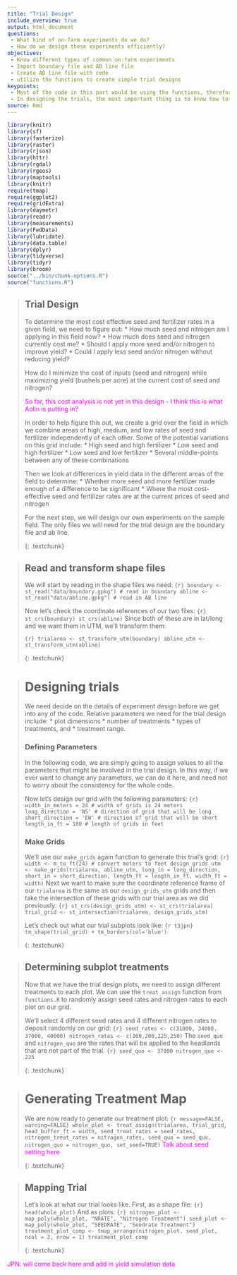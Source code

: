 ```yaml
---
title: "Trial Design"
include_overview: true
output: html_document
questions:
 - What kind of on-farm experiments do we do?
 - How do we design these experiments efficiently?
objectives:
 - Know different types of common on-farm experiments
 - Import boundary file and AB line file
 - Create AB line file with code
 - utilize the functions to create simple trial designs
keypoints:
 - Most of the code in this part would be using the functions, therefore understanding what different functions can be quite important
 - In designing the trials, the most important thing is to know how to design the experimental rates,and the tech part can be done by someone else
source: Rmd
---
```




```r
library(knitr)
library(sf)
library(fasterize)
library(raster)
library(rjson)
library(httr)
library(rgdal)
library(rgeos)
library(maptools)
library(knitr)
require(tmap)
require(ggplot2)
require(gridExtra)
library(daymetr)
library(readr)
library(measurements)
library(FedData)
library(lubridate)
library(data.table)
library(dplyr)
library(tidyverse)
library(tidyr)
library(broom)
source("../bin/chunk-options.R")
source("functions.R")
```

> ## Trial Design
> To determine the most cost effective seed and fertilizer rates in a given field, we need to figure out:
>  * How much seed and nitrogen am I applying in this field now?
>  * How much does seed and nitrogen currently cost me?
>  * Should I apply more seed and/or nitrogen to improve yield?
>  * Could I apply less seed and/or nitrogen without reducing yield?
>
> How do I minimize the cost of inputs (seed and nitrogen) while maximizing yield (bushels per acre) at the current cost of seed and nitrogen?
>
> <font color="magenta">So far, this cost analysis is not yet in this design - I think this is what Aolin is putting in?</font>
>
> In order to help figure this out, we create a grid over the field in which we combine areas of high, medium, and low rates of seed and fertilizer independently of each other. Some of the potential variations on this grid include:
>  * High seed and high fertilizer
>  * Low seed and high fertilizer
>  * Low seed and low fertilizer
>  * Several middle-points between any of these combinations
>
> Then we look at differences in yield data in the different areas of the field to determine:
>  * Whether more seed and more fertilizer made enough of a difference to be significant
>  * Where the most cost-effective seed and fertilizer rates are at the current prices of seed and nitrogen
>
> For the next step, we will design our own experiments on the sample field. The only files we will need for the trial design are the boundary file and ab line.
> 
{: .textchunk}

> ## Read and transform shape files
> 
> We will start by reading in the shape files we need:
> ```{r}
> boundary <- st_read("data/boundary.gpkg") # read in boundary
> abline <- st_read("data/abline.gpkg") # read in AB line
> ```
> 
> Now let's check the coordinate references of our two files:
> ```{r}
> st_crs(boundary)
> st_crs(abline)
> ```
> Since both of these are in lat/long and we want them in UTM, we'll transform them:
> 
> ```{r}
> trialarea <- st_transform_utm(boundary)
> abline_utm <- st_transform_utm(abline)
> ```
> 
{: .textchunk}

> # Designing trials 
> 
> We need decide on the details of experiment design before we get into any of the code.  Relative parameters we need for the trial design include:
>  * plot dimensions
>  * number of treatments
>  * types of treatments, and
>  * treatment range.
> 
> ### Defining Parameters
> In the following code, we are simply going to assign values to all the parameters that might be involved in the trial design. In this way, if we ever want to change any parameters, we can do it here, and need not to worry about the consistency for the whole code.
> 
> Now let's design our grid with the following parameters:
> ```{r}
> width_in_meters = 24 # width of grids is 24 meters
> long_direction = 'NS' # direction of grid that will be long
> short_direction = 'EW' # direction of grid that will be short
> length_in_ft = 180 # length of grids in feet
> ```
> 
> ### Make Grids
> We'll use our `make_grids` again function to generate this trial's grid:
> ```{r}
> width <- m_to_ft(24) # convert meters to feet
design_grids_utm <- make_grids(trialarea, abline_utm,
             long_in = long_direction,
			       short_in = short_direction,
			       length_ft = length_in_ft,
			       width_ft = width)
> ```
> Next we want to make sure the coordinate reference frame of our `trialarea` is the same as our `design_grids_utm` grids and then take the intersection of these grids with our trial area as we did previously:
> ```{r}
> st_crs(design_grids_utm) <- st_crs(trialarea)
> trial_grid <- st_intersection(trialarea, design_grids_utm)
> ```
> 
> Let's check out what our trial subplots look like:
> ```{r t3jpn}
> tm_shape(trial_grid) + tm_borders(col='blue')
> ```
> 
{: .textchunk}

> ## Determining subplot treatments
> 
> Now that we have the trial design plots, we need to assign different treatments to each plot.  We can use the `treat_assign` function from `functions.R` to randomly assign seed rates and nitrogen rates to each plot on our grid.
> 
> We'll select 4 different seed rates and 4 different nitrogen rates to deposit randomly on our grid:
> ```{r}
> seed_rates <- c(31000, 34000, 37000, 40000)
> nitrogen_rates <- c(160,200,225,250)
> ```
> The `seed_quo` and `nitrogen_quo` are the rates that will be applied to the headlands that are not part of the trial.
> ```{r}
> seed_quo <- 37000
> nitrogen_quo <- 225
> ```
> 
{: .textchunk}

> # Generating Treatment Map
> We are now ready to generate our treatment plot:
> ```{r message=FALSE, warning=FALSE}
> whole_plot <- treat_assign(trialarea, trial_grid, head_buffer_ft = width,
                           seed_treat_rates = seed_rates,
			   nitrogen_treat_rates = nitrogen_rates,
			   seed_quo = seed_quo,
			   nitrogen_quo = nitrogen_quo,
			   set_seed=TRUE)
```
> <font color="magenta">Talk about seed setting here</font>
> 
{: .textchunk}

> ## Mapping Trial
> Let's look at what our trial looks like.  First, as a shape file:
> ```{r}
> head(whole_plot)
> ```
> And as plots:
> ```{r}
> nitrogen_plot <- map_poly(whole_plot, "NRATE", "Nitrogen Treatment")
> seed_plot <- map_poly(whole_plot, "SEEDRATE", "Seedrate Treatment")
> treatment_plot_comp <- tmap_arrange(nitrogen_plot, seed_plot, ncol = 2, nrow = 1)
> treatment_plot_comp
> ```
> 
{: .textchunk}

<!-- Test
Brittani testing whether I'm the problem with the rendering
-->

<font color="magenta">JPN: will come back here and add in yield simulation data</font>
